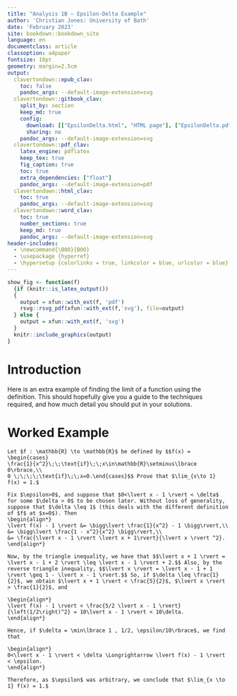 ```yaml
---
title: "Analysis 1B — Epsilon-Delta Example"
author: 'Christian Jones: University of Bath'
date: 'February 2023'
site: bookdown::bookdown_site
language: en
documentclass: article
classoption: a4paper
fontsize: 10pt
geometry: margin=2.5cm
output:
  clavertondown::epub_clav:
    toc: false
    pandoc_args: --default-image-extension=svg
  clavertondown::gitbook_clav:
    split_by: section
    keep_md: true
    config:
      download: [["EpsilonDelta.html", "HTML page"], ["EpsilonDelta.pdf","Standard print PDF"], ["EpsilonDeltaClear.pdf","Clear print PDF"], ["EpsilonDeltaLarge.pdf","Large print PDF"], ["EpsilonDelta.docx","Accessible Word document"], ["EpsilonDelta.epub","Accessible EPub book" ]]
      sharing: no
    pandoc_args: --default-image-extension=svg
  clavertondown::pdf_clav:
    latex_engine: pdflatex
    keep_tex: true
    fig_caption: true
    toc: true
    extra_dependencies: ["float"]
    pandoc_args: --default-image-extension=pdf
  clavertondown::html_clav:
    toc: true
    pandoc_args: --default-image-extension=svg
  clavertondown::word_clav:
    toc: true
    number_sections: true
    keep_md: true
    pandoc_args: --default-image-extension=svg
header-includes:
  - \newcommand{\BOO}{BOO}
  - \usepackage {hyperref}
  - \hypersetup {colorlinks = true, linkcolor = blue, urlcolor = blue}
---
```

<!-- This is needed since I am working with svg files from mathcha.io. It converts the graphics files to something that can be used in the pdf files. Code taken from https://stackoverflow.com/questions/50165404/how-to-make-a-pdf-using-bookdown-including-svg-images/56044642#56044642 -->
```r
show_fig <- function(f)
  {if (knitr::is_latex_output())
  {
    output = xfun::with_ext(f, 'pdf')
    rsvg::rsvg_pdf(xfun::with_ext(f,'svg'), file=output)
  } else {
    output = xfun::with_ext(f, 'svg')
  }
  knitr::include_graphics(output)
}
```
\newpage
\pagenumbering{arabic}

# Introduction {-}
Here is an extra example of finding the limit of a function using the definition. This should hopefully give you a guide to the techniques required, and how much detail you should put in your solutions.

# Worked Example
```newtheorem
Let $f : \mathbb{R} \to \mathbb{R}$ be defined by $$f(x) = \begin{cases}
\frac{1}{x^2}\;\;\text{if}\;\;x\in\mathbb{R}\setminus\lbrace 0\rbrace,\\
0 \;\;\;\;\text{if}\;\;x=0.\end{cases}$$ Prove that $\lim_{x\to 1} f(x) = 1.$
```

```solution
Fix $\epsilon>0$, and suppose that $0<\lvert x - 1 \rvert < \delta$ for some $\delta > 0$ to be chosen later. Without loss of generality, suppose that $\delta \leq 1$ (this deals with the different definition of $f$ at $x=0$). Then 
\begin{align*}
\lvert f(x) - 1 \rvert &= \bigg\lvert \frac{1}{x^2} - 1 \bigg\rvert,\\
&= \bigg\lvert \frac{1 - x^2}{x^2} \bigg\rvert,\\
&= \frac{\lvert x - 1 \rvert \lvert x + 1\rvert}{\lvert x \rvert ^2}.
\end{align*}

Now, by the triangle inequality, we have that $$\lvert x + 1 \rvert = \lvert x - 1 + 2 \rvert \leq \lvert x - 1 \rvert + 2.$$ Also, by the reverse triangle inequality, $$\lvert x \rvert = \lvert x - 1 + 1 \rvert \geq 1 - \lvert x - 1 \rvert.$$ So, if $\delta \leq \frac{1}{2}$, we obtain $\lvert x + 1 \rvert < \frac{5}{2}$, $\lvert x \rvert > \frac{1}{2}$, and

\begin{align*}
\lvert f(x) - 1 \rvert < \frac{5/2 \lvert x - 1 \rvert}{\left(1/2\right)^2} = 10\lvert x - 1 \rvert < 10\delta.
\end{align*}

Hence, if $\delta = \min\lbrace 1 , 1/2, \epsilon/10\rbrace$, we find that

\begin{align*}
0<\lvert x - 1 \rvert < \delta \Longrightarrow \lvert f(x) - 1 \rvert < \epsilon.
\end{align*}

Therefore, as $\epsilon$ was arbitrary, we conclude that $\lim_{x \to 1} f(x) = 1.$
```